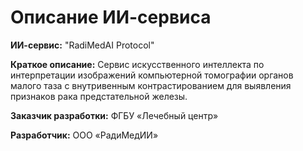 # Описание ИИ-сервиса

**ИИ-сервис:** "RadiMedAI Protocol"

**Краткое описание:** Сервис искусственного интеллекта по интерпретации изображений компьютерной томографии органов малого таза с внутривенным контрастированием для выявления признаков рака предстательной железы.

**Заказчик разработки:** ФГБУ «Лечебный центр»

**Разработчик:** ООО «РадиМедИИ»